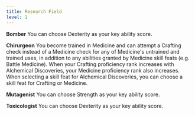 ```yaml
---
title: Research Field
level: 1
---
```


**Bomber** You can choose Dexterity as your key ability score.

**Chirurgeon** You become trained in Medicine and can attempt a Crafting check instead of a Medicine check for any of Medicine's untrained and trained uses, in addition to any abilities granted by Medicine skill feats (e.g. Battle Medicine). When your Crafting proficiency rank increases with Alchemical Discoveries, your Medicine proficiency rank also increases. When selecting a skill feat for Alchemical Discoveries, you can choose a skill feat for Crafting or Medicine.

**Mutagenist** You can choose Strength as your key ability score.

**Toxicologist** You can choose Dexterity as your key ability score.